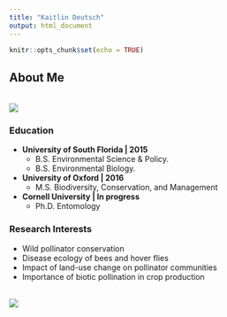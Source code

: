 ```yaml
---
title: "Kaitlin Deutsch"
output: html_document
---
```


```r
knitr::opts_chunk$set(echo = TRUE)
```

## About Me
<br>
![](https://www.nature.org/content/dam/tnc/nature/en/graphics/general/NCM_SPR20_Flourish1-2.jpg?w=828&h=550%201x,%20%20%20%20%20%20%20%20%20%20%20%20%20%20%20%20%20%20%20%20%20%20/content/dam/tnc/nature/en/graphics/general/NCM_SPR20_Flourish1-2.jpg?w=828&h=550&dpr=2%202x)
<br>

### Education 
* **University of South Florida   |   2015**
  + B.S. Environmental Science & Policy. 
  + B.S. Environmental Biology. 
* **University of Oxford    |   2016**
  + M.S. Biodiversity, Conservation, and Management
* **Cornell University   | In progress**				           
  + Ph.D. Entomology 
<br>

### Research Interests
* Wild pollinator conservation 
* Disease ecology of bees and hover flies
* Impact of land-use change on pollinator communities
* Importance of biotic pollination in crop production

<br>
![](Philoliche-Ipomoea-HR2.jpg)
<br>

